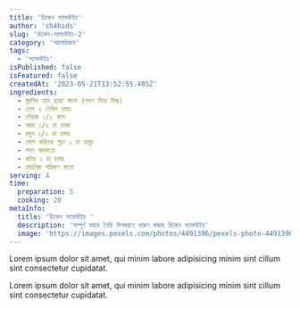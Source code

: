 ```yaml
---
title: 'চিকেন স্যান্ডউইচ'
author: 'sh4hids'
slug: 'চিকেন-স্যান্ডউইচ-2'
category: 'আমেরিকান'
tags:
  - 'স্যান্ডউইচ'
isPublished: false
isFeatured: false
createdAt: '2023-05-21T13:52:55.485Z'
ingredients:
  - মুরগির হাড় ছাড়া মাংস (লবণ দিয়ে সিদ্ধ)
  - তেল ২ টেবিল চামচ
  - পেঁয়াজ ১/২ কাপ
  - আদা ১/২ চা চামচ
  - রসুন ১/২ চা চামচ
  - গোল মরিচের গুড়া ১ চা চামুচ
  - লবণ স্বাদমতো
  - বাটার ১ চা চামচ
  - মেয়নিজ পরিমাণ মতো
serving: 4
time:
  preparation: 5
  cooking: 20
metaInfo:
  title: 'চিকেন স্যান্ডউইচ '
  description: 'সম্পূর্ণ ঘঘরে তৈরি উপকরণে দারুণ মজার চিকেন স্যান্ডউইচ'
  image: 'https://images.pexels.com/photos/4491396/pexels-photo-4491396.jpeg?auto=compress&cs=tinysrgb&w=1260&h=750&dpr=2'
---
```



<InstructionStep stepNumber={1} />

Lorem ipsum dolor sit amet, qui minim labore adipisicing minim sint cillum sint consectetur cupidatat.

<InstructionStep stepNumber={2} />

Lorem ipsum dolor sit amet, qui minim labore adipisicing minim sint cillum sint consectetur cupidatat.
